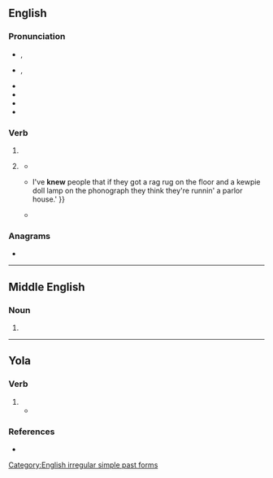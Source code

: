 ==English==
{{slim-wikipedia}}

===Pronunciation===
* {{a|RP}} {{enPR|nyo͞o}}, {{IPA|en|/ˈnjuː/}}
* {{a|GA}} {{enPR|no͞o}}, {{IPA|en|/ˈn(j)u/}}
* {{audio|en|en-us-knew.ogg|Audio (US)}}
* {{audio|en|en-uk-knew.ogg|Audio (UK)}}
* {{rhymes|en|uː|s=1}}
* {{homophones|en|new}}

===Verb===
{{head|en|verb form}}

# {{en-simple past of|know}}
# {{lb|en|colloquial|nonstandard}} {{past participle of|en|know|nocat=1}}
#* {{quote-book|en|year=1916|title=The Man Next Door|author=Emerson Hough|section=chapter XXIV|url=http://www.gutenberg.org/ebooks/23606|passage=I'll say I've '''knew''' this some time and tried to stop it—it was my business to stop it. }}
#* {{quote-book|en|year=1937|title=Of Mice and Men|author=John Steinbeck|publisher=Covici Friede|passage={{...}}I've '''knew''' people that if they got a rag rug on the floor and a kewpie doll lamp on the phonograph they think they're runnin' a parlor house.' }}
#* {{quote-book|en|year=1999|isbn=9781429993395|publisher=Plume|title=The Sunday Macaroni Club|page=242|author=Steve Lopez|url=https://books.google.co.nz/books?id=FjCJmwrxZ5MC|passage=Oh, I figured you would've '''knew'''. That's where I met Ham and he got me in the DA's office. That was years ago."}}

===Anagrams===
* {{anagrams|en|a=eknw|Wenk|Wnek}}

[[Category:English irregular simple past forms]]

----

==Middle English==

===Noun===
{{head|enm|noun}}

# {{alternative form of|enm|kne}}

----
==Yola==

===Verb===
{{head|yol|verb}}

# {{yol-simple past of|knouth}}
#* {{quote-book|yol|year=1927|chapter=ZONG OF TWI MAARKEET MOANS|line=9|title=THE ANCIENT DIALECT OF THE BARONIES OF FORTH AND BARGY, COUNTY WEXFORD|passage=Zien, "a blaak vall, a blaak vall, Ich meigh vella '''knew''',|translation=Saying "a black fall, a black fall——I might well have '''known''',}}

===References===
* {{R:Browne 1927|page=129}}